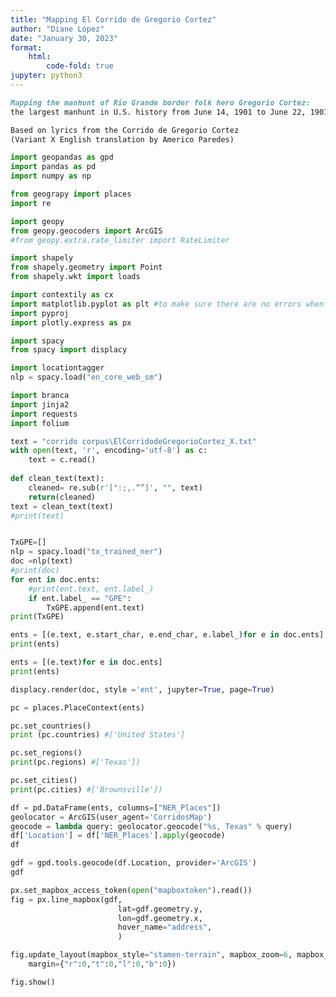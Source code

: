 ```yaml
---
title: "Mapping El Corrido de Gregorio Cortez"
author: "Diane López"
date: "January 30, 2023"
format:
    html:
        code-fold: true
jupyter: python3
---
```

```markdown
Mapping the manhunt of Rio Grande border folk hero Gregorio Cortez: 
the largest manhunt in U.S. history from June 14, 1901 to June 22, 1901

Based on lyrics from the Corrido de Gregorio Cortez 
(Variant X English translation by Americo Paredes)
```
```python
import geopandas as gpd
import pandas as pd
import numpy as np

from geograpy import places
import re

import geopy
from geopy.geocoders import ArcGIS
#from geopy.extra.rate_limiter import RateLimiter

import shapely
from shapely.geometry import Point
from shapely.wkt import loads

import contextily as cx
import matplotlib.pyplot as plt #to make sure there are no errors when plotting a graph
import pyproj
import plotly.express as px 

import spacy
from spacy import displacy

import locationtagger
nlp = spacy.load("en_core_web_sm")

import branca
import jinja2
import requests
import folium
```
```python
text = "corrido corpus\ElCorridodeGregorioCortez_X.txt"
with open(text, 'r', encoding='utf-8') as c:
    text = c.read()
    
def clean_text(text):
    cleaned= re.sub(r'[":;,.“”]', "", text)
    return(cleaned)
text = clean_text(text)
#print(text)


TxGPE=[]
nlp = spacy.load("tx_trained_ner")
doc =nlp(text) 
#print(doc)
for ent in doc.ents:
    #print(ent.text, ent.label_)
    if ent.label_ == "GPE":
        TxGPE.append(ent.text)
print(TxGPE)
```
```python
ents = [(e.text, e.start_char, e.end_char, e.label_)for e in doc.ents]
print(ents)

ents = [(e.text)for e in doc.ents]
print(ents)
```

```python
displacy.render(doc, style ='ent', jupyter=True, page=True)
```
```python
pc = places.PlaceContext(ents)

pc.set_countries()
print (pc.countries) #['United States']

pc.set_regions()
print(pc.regions) #['Texas'])

pc.set_cities()
print(pc.cities) #['Brownsville'])
```
```python
df = pd.DataFrame(ents, columns=["NER_Places"])
geolocator = ArcGIS(user_agent='CorridosMap')
geocode = lambda query: geolocator.geocode("%s, Texas" % query)
df['Location'] = df['NER_Places'].apply(geocode)
df
```
```python
gdf = gpd.tools.geocode(df.Location, provider='ArcGIS')
gdf
```

```python

px.set_mapbox_access_token(open("mapboxtoken").read())
fig = px.line_mapbox(gdf,
                        lat=gdf.geometry.y,
                        lon=gdf.geometry.x,
                        hover_name="address",
                        )

fig.update_layout(mapbox_style="stamen-terrain", mapbox_zoom=6, mapbox_center_lat = 29,
    margin={"r":0,"t":0,"l":0,"b":0})

fig.show()
```
